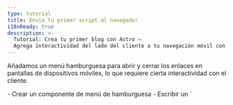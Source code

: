 ```yaml
---
type: tutorial
title: Envía tu primer script al navegador
i18nReady: true
description: >-
  Tutorial: Crea tu primer blog con Astro —
  Agrega interactividad del lado del cliente a tu navegación móvil con una etiqueta de script de Astro
---
```



Añadamos un menú hamburguesa para abrir y cerrar los enlaces en pantallas de dispositivos móviles, lo que requiere cierta interactividad con el cliente.

<PreCheck>
  - Crear un componente de menú de hamburguesa
  - Escribir un `<script>` para que los visitantes de tu sitio puedan abrir y cerrar el menú de navegación
  - Mover tu JavaScript a un archivo `.js`.
</PreCheck>

## Construye un componente Hamburger

Crea un componente `<Hamburger />` para abrir y cerrar tu menú móvil.

1. Crea un archivo llamado `Hamburger.astro` en `src/components/`.
  

2. Copia el siguiente código en tu componente. Esto representará tu menú "hamburguesa" de 3 líneas para abrir y cerrar tus enlaces de navegación en móvil. (Añadirás los nuevos estilos CSS a `global.css` más tarde).

    ```astro title="src/components/Hamburger.astro"
    --- 
    ---
    <div class="hamburger">
      <span class="line"></span>
      <span class="line"></span>
      <span class="line"></span>
    </div>
    ```

3. Coloca este nuevo componente `<Hamburger />` justo antes de tu componente `<Navigation />` en `Header.astro`. 

    <details>
    <summary>¡Enséñame el código!</summary>

      ```astro title="src/components/Header.astro" ins={2,7}
      ---
      import Hamburger from './Hamburger.astro';
      import Navigation from './Navigation.astro';
      ---
      <header>
        <nav>
          <Hamburger />
          <Navigation />
        </nav>
      </header>
      ```
      </details>

4. Añade los siguientes estilos para tu componente Hamburger:

    ```css title="src/styles/global.css" ins={2-13, 56-58}
    /* estilos de la barra de navegación*/
    .hamburger {
      padding-right: 20px;
      cursor: pointer;
    }

    .hamburger .line {
      display: block;
      width: 40px;
      height: 5px;
      margin-bottom: 10px;
      background-color: #ff9776;
    }

    .nav-links {
      width: 100%;
      top: 5rem;
      left: 48px;
      background-color: #ff9776;
      display: none;
      margin: 0;
    }

    .nav-links a {
      display: block;
      text-align: center;
      padding: 10px 0;
      text-decoration: none;
      font-size: 1.2rem;
      font-weight: bold;
      text-transform: uppercase;
    }

    .nav-links a:hover, a:focus {
      background-color: #ff9776;
    }

    .expanded {
      display: unset;
    }

    @media screen and (min-width: 636px) {
      .nav-links {
        margin-left: 5em;
        display: block;
        position: static;
        width: auto;
        background: none;
      }

      .nav-links a {
        display: inline-block;
        padding: 15px 20px;
      }

      .hamburger {
        display: none;
      }
    }
    ```


## Escribe tu primera etiqueta script

Tu encabezado aún no es **interactivo** porque no puede responder a la entrada del usuario, como hacer clic en el menú hamburguesa para mostrar u ocultar los enlaces de navegación. 

La adición de una etiqueta `<script>` proporciona JavaScript del lado del cliente para "escuchar" un evento del usuario y luego responder en consecuencia

1. Añade la siguiente etiqueta `<script>` a `index.astro`, justo antes de la etiqueta de cierre `</body>`.

    ```astro title="src/pages/index.astro" ins={2-6}
      <Footer />
      <script>
        document.querySelector('.hamburger').addEventListener('click', () => {
          document.querySelector('.nav-links').classList.toggle('expanded');
        });
      </script>
    </body>
    ```

2. Comprueba de nuevo la vista previa del navegador en varios tamaños y verifica que el menú de navegación funciona, que es responsivo al tamaño de la pantalla y que responde a las entradas del usuario en esta página.

### Importa un archivo `.js`

En lugar de escribir JavaScript directamente en cada página, puedes mover el contenido de la etiqueta `<script>` a su propio archivo `.js` en el proyecto.


1. Crea `src/scripts/menu.js` (tendrás que crear una nueva carpeta `/scripts/`) y mueve tu JavaScript a ella.

    ```js title="src/scripts/menu.js"
    document.querySelector('.hamburger').addEventListener('click', () => {
      document.querySelector('.nav-links').classList.toggle('expanded');
    });
    ```

2. Sustituye el contenido de la etiqueta `<script>` en `index.astro` por la siguiente importación de archivos:

    ```astro title="src/pages/index.astro" ins={7} del={3-5}
      <Footer />
      <script>
        document.querySelector('.hamburger').addEventListener('click', () => {
          document.querySelector('.nav-links').classList.toggle('expanded');
        });

        import "../scripts/menu.js";
      </script>
    </body>
    ```

3. Comprueba de nuevo la vista previa del navegador a un tamaño más pequeño y verifica que el menú hamburguesa todavía abre y cierra los enlaces de tu navegación.


4. Añade la misma etiqueta `<script>` con la importación a tus otras dos páginas, `about.astro` y `blog.astro` y comprueba que tienes un encabezado responsivo e interactivo en cada página.

    ```astro title="src/pages/about.astro & src/pages/blog.astro" ins={2-4}
      <Footer />
      <script>
        import "../scripts/menu.js";
      </script>
    </body>
    ```

:::note[Conclusión]
Anteriormente habías utilizado JavaScript para construir partes de tu sitio:

- Definir dinámicamente el título y la cabecera de la página
- Mapeo a través de una lista de competencias en la página 'Acerca de'
- Visualización condicional de elementos HTML

Todos esos comandos se ejecutan en tiempo de compilación para crear HTML estático para tu sitio, y luego el código se "tira". 

**El JavaScript de una etiqueta `<script>` se envía al navegador** y está disponible para ejecutarse en función de las interacciones del usuario, como actualizar una página o cambiar una entrada.
:::



<Box icon="question-mark">

### Pon a prueba tus conocimientos

1. ¿Cuándo ejecuta Astro cualquier JavaScript escrito en el frontmatter de un componente?
    <MultipleChoice>
      <Option>
       Astro nunca ejecuta JavaScript
      </Option>
      <Option isCorrect>
        en tiempo de compilación
      </Option>
      <Option>
         Cuando un visitante pulsa un botón
      </Option>
    </MultipleChoice>

2. Opcionalmente, Astro puede enviar JavaScript al navegador para permitir:
    <MultipleChoice>
      <Option>
        que los usuarios hagan clic en los enlaces de las páginas
      </Option>
      <Option>
        tiempos de carga más rápidos
      </Option>
      <Option isCorrect>
        interactividad del lado del cliente
      </Option>
    </MultipleChoice>

3. El JavaScript del lado del cliente se enviará al navegador del usuario cuando se escriba o importe:
    <MultipleChoice>
      <Option isCorrect>
        en etiquetas `<script>`.
      </Option>
      <Option>
        entre las vallas de código de un archivo `.astro`.
      </Option>
      <Option>
        en `global.css`
      </Option>
    </MultipleChoice>

</Box>

<Box icon="check-list">

## Checklist

<Checklist>
- [ ] Puedo añadir interactividad del lado del cliente con JavaScript en una etiqueta `<script>`.
- [ ] Puedo importar un archivo `.js` en una etiqueta `<script>`.
</Checklist>

</Box>

### Recursos

[Scripts del lado del cliente en Astro](/es/guides/client-side-scripts/)
